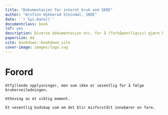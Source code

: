 ```yaml
---
title: "Dokumentasjon for internt bruk ved SKDE"
author: "Arnfinn Hykkerud Steindal, SKDE"
date: '`r Sys.Date()`'
documentclass: book
lof: yes
description: Diverse dokumentasjon etc. for å (forhåpentligvis) gjøre hverdagen enklere
papersize: A4
site: bookdown::bookdown_site
cover-image: images/logo.svg
---
```



# Forord {-}

```block2
Utfyllende opplysninger, men som ikke er vesentlig for å følge
brukerveiledningen.

```

```block2
Utheving av et viktig moment.

```

```block2
Et vesentlig budskap som om det blir misforstått innebærer en fare.

```


